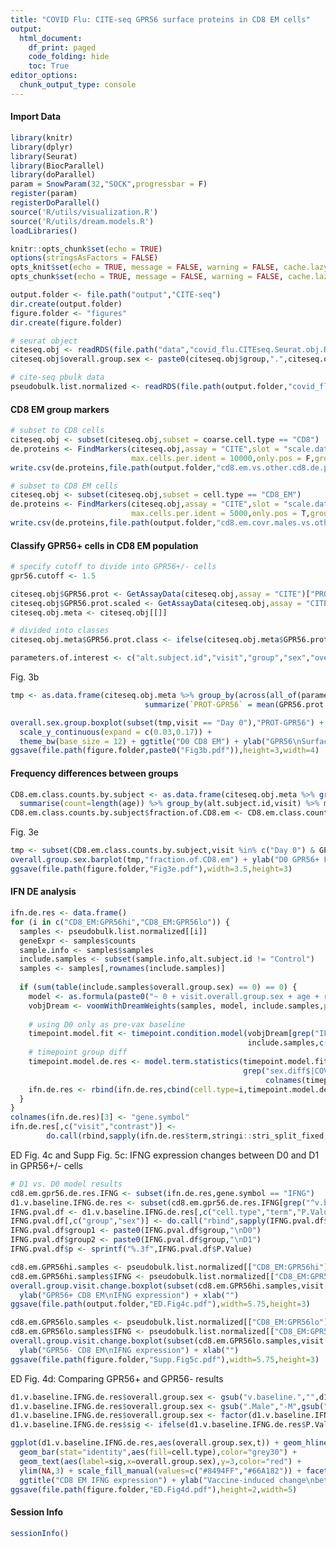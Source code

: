 ```yaml
---
title: "COVID Flu: CITE-seq GPR56 surface proteins in CD8 EM cells"
output:
  html_document:
    df_print: paged
    code_folding: hide
    toc: True
editor_options:
  chunk_output_type: console
---
```


#### Import Data
```r
library(knitr)
library(dplyr)
library(Seurat)
library(BiocParallel)
library(doParallel)
param = SnowParam(32,"SOCK",progressbar = F)
register(param)
registerDoParallel()
source('R/utils/visualization.R')
source('R/utils/dream.models.R')
loadLibraries()

knitr::opts_chunk$set(echo = TRUE)
options(stringsAsFactors = FALSE)
opts_knit$set(echo = TRUE, message = FALSE, warning = FALSE, cache.lazy = FALSE, out.width=900)
opts_chunk$set(echo = TRUE, message = FALSE, warning = FALSE, cache.lazy = FALSE, out.width=900)

output.folder <- file.path("output","CITE-seq")
dir.create(output.folder)
figure.folder <- "figures"
dir.create(figure.folder)

# seurat object
citeseq.obj <- readRDS(file.path("data","covid_flu.CITEseq.Seurat.obj.RDS"))
citeseq.obj$overall.group.sex <- paste0(citeseq.obj$group,".",citeseq.obj$sex)

# cite-seq pbulk data
pseudobulk.list.normalized <- readRDS(file.path(output.folder,"covid_flu.CITEseq.pseudobulk.gene.expr.normalized.RDS"))
```

#### CD8 EM group markers
```r
# subset to CD8 cells
citeseq.obj <- subset(citeseq.obj,subset = coarse.cell.type == "CD8")
de.proteins <- FindMarkers(citeseq.obj,assay = "CITE",slot = "scale.data",
                           max.cells.per.ident = 10000,only.pos = F,group.by= "cell.type",ident.1 = "CD8_EM",min.pct=0.5)
write.csv(de.proteins,file.path(output.folder,"cd8.em.vs.other.cd8.de.proteins.csv"),row.names = T)

# subset to CD8 EM cells
citeseq.obj <- subset(citeseq.obj,subset = cell.type == "CD8_EM")
de.proteins <- FindMarkers(citeseq.obj,assay = "CITE",slot = "scale.data",
                           max.cells.per.ident = 5000,only.pos = T,group.by = "overall.group.sex",ident.1 = "COVR.Male",min.pct=0.5)
write.csv(de.proteins,file.path(output.folder,"cd8.em.covr.males.vs.others.de.proteins.csv"),row.names = T)
```

#### Classify GPR56+ cells in CD8 EM population
```r
# specify cutoff to divide into GPR56+/- cells
gpr56.cutoff <- 1.5 

citeseq.obj$GPR56.prot <- GetAssayData(citeseq.obj,assay = "CITE")["PROT-GPR56",]
citeseq.obj$GPR56.prot.scaled <- GetAssayData(citeseq.obj,assay = "CITE",slot = "scale.data")["PROT-GPR56",] # batch-corrected
citeseq.obj.meta <- citeseq.obj[[]]

# divided into classes
citeseq.obj.meta$GPR56.prot.class <- ifelse(citeseq.obj.meta$GPR56.prot > gpr56.cutoff,"GPR56+","GPR56-")

parameters.of.interest <- c("alt.subject.id","visit","group","sex","overall.group.sex","age","race","flu.vax.count.10yr")
```

Fig. 3b
```r
tmp <- as.data.frame(citeseq.obj.meta %>% group_by(across(all_of(parameters.of.interest))) %>% 
                              summarize(`PROT-GPR56` = mean(GPR56.prot.scaled)))

overall.sex.group.boxplot(subset(tmp,visit == "Day 0"),"PROT-GPR56") +
  scale_y_continuous(expand = c(0.03,0.17)) +
  theme_bw(base_size = 12) + ggtitle("D0 CD8 EM") + ylab("GPR56\nSurface Protein Expression") + xlab("")
ggsave(file.path(figure.folder,paste0("Fig3b.pdf")),height=3,width=4)
```

#### Frequency differences between groups
```r
CD8.em.class.counts.by.subject <- as.data.frame(citeseq.obj.meta %>% group_by(across(all_of(c(parameters.of.interest,"GPR56.prot.class")))) %>% 
  summarise(count=length(age)) %>% group_by(alt.subject.id,visit) %>% mutate(total=sum(count)))
CD8.em.class.counts.by.subject$fraction.of.CD8.em <- CD8.em.class.counts.by.subject$count/CD8.em.class.counts.by.subject$total
```

Fig. 3e
```r
tmp <- subset(CD8.em.class.counts.by.subject,visit %in% c("Day 0") & GPR56.prot.class == "GPR56+")
overall.group.sex.barplot(tmp,"fraction.of.CD8.em") + ylab("D0 GPR56+ Frequency\n(Fraction of CD8 EM cells)")
ggsave(file.path(figure.folder,"Fig3e.pdf"),width=3.5,height=3)
```

#### IFN DE analysis
```r
ifn.de.res <- data.frame()
for (i in c("CD8_EM:GPR56hi","CD8_EM:GPR56lo")) {
  samples <- pseudobulk.list.normalized[[i]]
  geneExpr <- samples$counts
  sample.info <- samples$samples
  include.samples <- subset(sample.info,alt.subject.id != "Control")
  samples <- samples[,rownames(include.samples)]
  
  if (sum(table(include.samples$overall.group.sex) == 0) == 0) {
    model <- as.formula(paste0("~ 0 + visit.overall.group.sex + age + race + flu.vax.count.10yr + n_barcodes + (1|Batch) + (1|alt.subject.id)"))
    vobjDream <- voomWithDreamWeights(samples, model, include.samples,plot=T)
    
    # using D0 only as pre-vax baseline
    timepoint.model.fit <- timepoint.condition.model(vobjDream[grep("IFN",rownames(vobjDream)),],
                                                     include.samples,c("Day 0"),additional.random.effects = "Batch",additional.fixed.effects = "n_barcodes")
    # timepoint group diff
    timepoint.model.de.res <- model.term.statistics(timepoint.model.fit,
                                                    grep("sex.diff$|COVR.v.HC$|COVR.[mf]$|sub.baseline$|v.baseline",
                                                         colnames(timepoint.model.fit$coefficients),value = T))
    ifn.de.res <- rbind(ifn.de.res,cbind(cell.type=i,timepoint.model.de.res))
  }
}
colnames(ifn.de.res)[3] <- "gene.symbol"
ifn.de.res[,c("visit","contrast")] <-  
        do.call(rbind,sapply(ifn.de.res$term,stringi::stri_split_fixed,pattern=".",n=2))
```

ED Fig. 4c and Supp Fig. 5c: IFNG expression changes between D0 and D1 in GPR56+/- cells
```r
# D1 vs. D0 model results
cd8.em.gpr56.de.res.IFNG <- subset(ifn.de.res,gene.symbol == "IFNG")
d1.v.baseline.IFNG.de.res <- subset(cd8.em.gpr56.de.res.IFNG[grep("^v.baseline",cd8.em.gpr56.de.res.IFNG$contrast),],visit == "D1")
IFNG.pval.df <- d1.v.baseline.IFNG.de.res[,c("cell.type","term","P.Value")]
IFNG.pval.df[,c("group","sex")] <- do.call("rbind",sapply(IFNG.pval.df$term,strsplit,".",fixed=T))[,4:5]
IFNG.pval.df$group1 <- paste0(IFNG.pval.df$group,"\nD0")
IFNG.pval.df$group2 <- paste0(IFNG.pval.df$group,"\nD1")
IFNG.pval.df$p <- sprintf("%.3f",IFNG.pval.df$P.Value)

cd8.em.GPR56hi.samples <- pseudobulk.list.normalized[["CD8_EM:GPR56hi"]]$samples
cd8.em.GPR56hi.samples$IFNG <- pseudobulk.list.normalized[["CD8_EM:GPR56hi"]]$normalizedExpr["IFNG",]
overall.group.visit.change.boxplot(subset(cd8.em.GPR56hi.samples,visit %in% c("Day 0","Day 1")),"IFNG",subset(IFNG.pval.df,cell.type == "CD8_EM:GPR56hi")) +
  ylab("GPR56+ CD8 EM\nIFNG expression") + xlab("")
ggsave(file.path(output.folder,"ED.Fig4c.pdf"),width=5.75,height=3)

cd8.em.GPR56lo.samples <- pseudobulk.list.normalized[["CD8_EM:GPR56lo"]]$samples
cd8.em.GPR56lo.samples$IFNG <- pseudobulk.list.normalized[["CD8_EM:GPR56lo"]]$normalizedExpr["IFNG",]
overall.group.visit.change.boxplot(subset(cd8.em.GPR56lo.samples,visit %in% c("Day 0","Day 1")),"IFNG",subset(IFNG.pval.df,cell.type == "CD8_EM:GPR56lo")) +
  ylab("GPR56- CD8 EM\nIFNG expression") + xlab("")
ggsave(file.path(figure.folder,"Supp.Fig5c.pdf"),width=5.75,height=3)
```

ED Fig. 4d: Comparing GPR56+ and GPR56- results
```r
d1.v.baseline.IFNG.de.res$overall.group.sex <- gsub("v.baseline.","",d1.v.baseline.IFNG.de.res$contrast)
d1.v.baseline.IFNG.de.res$overall.group.sex <- gsub(".Male","-M",gsub(".Female","-F",d1.v.baseline.IFNG.de.res$overall.group.sex))
d1.v.baseline.IFNG.de.res$overall.group.sex <- factor(d1.v.baseline.IFNG.de.res$overall.group.sex,levels = c("COVR-M","HC-M","COVR-F","HC-F"))
d1.v.baseline.IFNG.de.res$sig <- ifelse(d1.v.baseline.IFNG.de.res$P.Value < 0.05,"*","")

ggplot(d1.v.baseline.IFNG.de.res,aes(overall.group.sex,t)) + geom_hline(yintercept = 0,linetype="dashed",color="red") + 
  geom_bar(stat="identity",aes(fill=cell.type),color="grey30") + 
  geom_text(aes(label=sig,x=overall.group.sex),y=3,color="red") + 
  ylim(NA,3) + scale_fill_manual(values=c("#8494FF","#66A182")) + facet_grid(~cell.type) +
  ggtitle("CD8 EM IFNG expression") + ylab("Vaccine-induced change\nbetween D1 and D0") + xlab("") + coord_flip() + theme_bw()
ggsave(file.path(figure.folder,"ED.Fig4d.pdf"),height=2,width=5)
```

#### Session Info
```r
sessionInfo()
```

